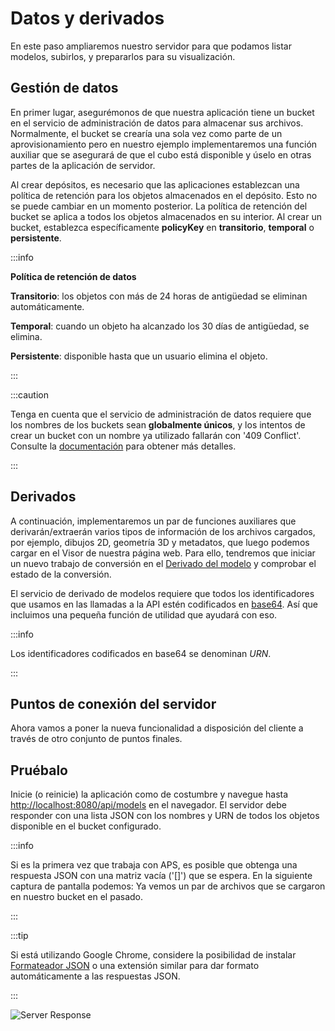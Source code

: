 


# Datos y derivados

En este paso ampliaremos nuestro servidor para que podamos listar modelos, subirlos,
y prepararlos para su visualización.

## Gestión de datos

En primer lugar, asegurémonos de que nuestra aplicación tiene un bucket en el servicio de administración de datos
para almacenar sus archivos. Normalmente, el bucket se crearía una sola vez como parte de un aprovisionamiento
pero en nuestro ejemplo implementaremos una función auxiliar que se asegurará de que el cubo
está disponible y úselo en otras partes de la aplicación de servidor.

Al crear depósitos, es necesario que las aplicaciones establezcan una política de retención para los objetos almacenados en el depósito. Esto no se puede cambiar en un momento posterior. La política de retención del bucket se aplica a todos los objetos almacenados en su interior. Al crear un bucket, establezca específicamente **policyKey** en **transitorio**, **temporal** o **persistente**.



:::info

**Política de retención de datos**

**Transitorio**: los objetos con más de 24 horas de antigüedad se eliminan automáticamente.

**Temporal**: cuando un objeto ha alcanzado los 30 días de antigüedad, se elimina.

**Persistente**: disponible hasta que un usuario elimina el objeto.


:::



<EnvTabs NodeJsVsCode={NodeJsVsCodeData} DotNetVsCode={DotNetData} DotNetVs2022={DotNetData} />



:::caution

Tenga en cuenta que el servicio de administración de datos requiere que los nombres de los buckets sean **globalmente únicos**,
y los intentos de crear un bucket con un nombre ya utilizado fallarán con '409 Conflict'.
Consulte la [documentación](https://aps.autodesk.com/en/docs/data/v2/reference/http/buckets-POST)
para obtener más detalles.


:::



## Derivados

A continuación, implementaremos un par de funciones auxiliares que derivarán/extraerán varios tipos de información
de los archivos cargados, por ejemplo, dibujos 2D, geometría 3D y metadatos, que luego podemos cargar
en el Visor de nuestra página web. Para ello, tendremos que iniciar un nuevo trabajo de conversión
en el [Derivado del modelo](https://aps.autodesk.com/en/docs/model-derivative/v2/developers_guide/overview)
y comprobar el estado de la conversión.

El servicio de derivado de modelos requiere que todos los identificadores que usamos en las llamadas a la API estén codificados en [base64](https://wikipedia.org/wiki/Base64).
Así que incluimos una pequeña función de utilidad que ayudará con eso.



:::info

Los identificadores codificados en base64 se denominan _URN_.


:::



<EnvTabs NodeJsVsCode={NodeJsVsCodeDerivatives} DotNetVsCode={DotNetDerivatives} DotNetVs2022={DotNetDerivatives} />

## Puntos de conexión del servidor

Ahora vamos a poner la nueva funcionalidad a disposición del cliente a través de otro
conjunto de puntos finales.

<EnvTabs NodeJsVsCode={NodeJsVsCodeEndpoints} DotNetVsCode={DotNetEndpoints} DotNetVs2022={DotNetEndpoints} />

## Pruébalo

Inicie (o reinicie) la aplicación como de costumbre y navegue hasta [http://localhost:8080/api/models](http://localhost:8080/api/models)
en el navegador. El servidor debe responder con una lista JSON con los nombres y URN de todos los objetos
disponible en el bucket configurado.



:::info

Si es la primera vez que trabaja con APS, es posible que obtenga una respuesta JSON
con una matriz vacía ('[]') que se espera. En la siguiente captura de pantalla podemos:
Ya vemos un par de archivos que se cargaron en nuestro bucket en el pasado.


:::





:::tip

Si está utilizando Google Chrome, considere la posibilidad de instalar [Formateador JSON](https://chrome.google.com/webstore/detail/json-formatter/bcjindcccaagfpapjjmafapmmgkkhgoa?hl=en)
o una extensión similar para dar formato automáticamente a las respuestas JSON.


:::



![Server Response](./_shared/data-response.webp)
